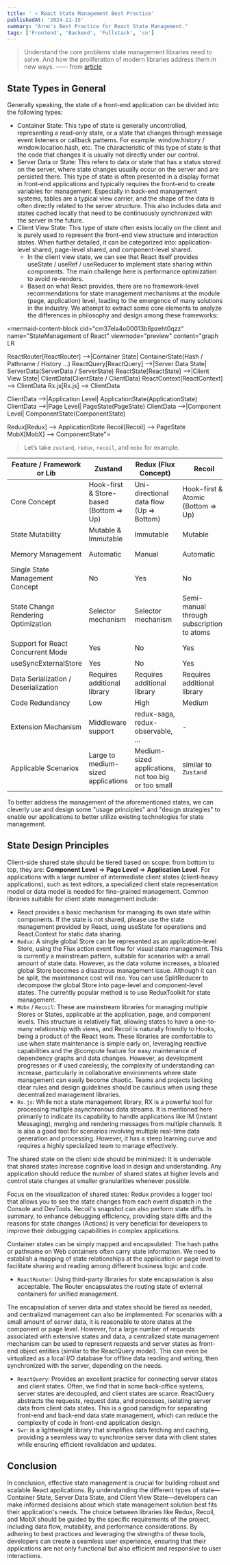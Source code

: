 ```yaml
---
title: ' ⚛️ React State Management Best Practice'
publishedAt: '2024-11-15'
summary: "Arno's Best Practice for React State Management."
tags: ['Frontend', 'Backend', 'Fullstack', 'cn']
---
```



> Understand the core problems state management libraries need to solve. And how the proliferation of modern libraries address them in new ways. —— from [article](https://frontendmastery.com/posts/the-new-wave-of-react-state-management/)

## State Types in General

Generally speaking, the state of a front-end application can be divided into the following types:

- Container State: This type of state is generally uncontrolled, representing a read-only state, or a state that changes through message event listeners or callback patterns. For example: window.history / window.location.hash, etc. The characteristic of this type of state is that the code that changes it is usually not directly under our control.
- Server Data or State: This refers to data or state that has a status stored on the server, where state changes usually occur on the server and are persisted there. This type of state is often presented in a display format in front-end applications and typically requires the front-end to create variables for management. Especially in back-end management systems, tables are a typical view carrier, and the shape of the data is often directly related to the server structure. This also includes data and states cached locally that need to be continuously synchronized with the server in the future.
- Client View State: This type of state often exists locally on the client and is purely used to represent the front-end view structure and interaction states. When further detailed, it can be categorized into: application-level shared, page-level shared, and component-level shared.
  - In the client view state, we can see that React itself provides useState / useRef / useReducer to implement state sharing within components. The main challenge here is performance optimization to avoid re-renders.
  - Based on what React provides, there are no framework-level recommendations for state management mechanisms at the module (page, application) level, leading to the emergence of many solutions in the industry. We attempt to extract some core elements to analyze the differences in philosophy and design among these frameworks:

<mermaid-content-block cid="cm37ela4o00013b6pzeht0qzz" name="StateManagement of React" viewmode="preview" content="graph LR

  ReactRouter[ReactRouter] -->|Container State| ContainerState(Hash / Pathname / History ...)
  ReactQuery[ReactQuery] -->|Server Data State| ServerData(ServerData / ServerState)
  ReactState[ReactState] -->|Client View State| ClientData(ClientState / ClientData)
  ReactContext[ReactContext] --> ClientData
  Rx.js[Rx.js] --> ClientData
  
  ClientData -->|Application Level| ApplicationState(ApplicationState)
  ClientData -->|Page Level| PageState(PageState)
  ClientData -->|Component Level| ComponentState(ComponentState)

  Redux[Redux] --> ApplicationState
  Recoil[Recoil] --> PageState
  MobX[MobX] --> ComponentState">
</mermaid-content-block>

> Let’s take `zustand`, `redux`, `recoil`, and `mobx` for example.

| Feature / Framework or Lib | Zustand | Redux (Flux Concept) | Recoil | MobX |
| --- | --- | --- | --- | --- |
| Core Concept | Hook-first & Store-based (Bottom =&gt; Up) | Uni-directional data flow (Up =&gt; Bottom) | Hook-first & Atomic (Bottom =&gt; Up) | Observable |
| State Mutability | Mutable & Immutable | Immutable | Mutable | Mutable |
| Memory Management | Automatic | Manual | Automatic | Semi-automatic |
| Single State Management Concept | No | Yes | No | No |
| State Change Rendering Optimization | Selector mechanism | Selector mechanism | Semi-manual through subscriptions to atoms | Proxy mechanism |
| Support for React Concurrent Mode | Yes | No | Yes | No |
| useSyncExternalStore | Yes | No | Yes | No |
| Data Serialization / Deserialization | Requires additional library | Requires additional library | Requires additional library | Requires additional library |
| Code Redundancy | Low | High | Medium | Medium |
| Extension Mechanism | Middleware support | redux-saga, redux-observable, ... | \- | \- |
| Applicable Scenarios | Large to medium-sized applications | Medium-sized applications, not too big or too small | similar to `Zustand` | Large `reactive` required apps |

To better address the management of the aforementioned states, we can cleverly use and design some "usage principles" and "design strategies" to enable our applications to better utilize existing technologies for state management.

## **State Design Principles**

Client-side shared state should be tiered based on scope: from bottom to top, they are: **Component Level** =&gt; **Page Level** =&gt; **Application Level**. For applications with a large number of intermediate client states (client-heavy applications), such as text editors, a specialized client state representation model or data model is needed for fine-grained management. Common libraries suitable for client state management include:

- React provides a basic mechanism for managing its own state within components. If the state is not shared, please use the state management provided by React, using useState for operations and React.Context for static data sharing.
- `Redux`: A single global Store can be represented as an application-level Store, using the Flux action event flow for visual state management. This is currently a mainstream pattern, suitable for scenarios with a small amount of state data. However, as the data volume increases, a bloated global Store becomes a disastrous management issue. Although it can be split, the maintenance cost will rise. You can use SplitReducer to decompose the global Store into page-level and component-level states. The currently popular method is to use ReduxToolkit for state management.
- `Mobx` / `Recoil`: These are mainstream libraries for managing multiple Stores or States, applicable at the application, page, and component levels. This structure is relatively flat, allowing states to have a one-to-many relationship with views, and Recoil is naturally friendly to Hooks, being a product of the React team. These libraries are comfortable to use when state maintenance is simple early on, leveraging reactive capabilities and the @compute feature for easy maintenance of dependency graphs and data changes. However, as development progresses or if used carelessly, the complexity of understanding can increase, particularly in collaborative environments where state management can easily become chaotic. Teams and projects lacking clear rules and design guidelines should be cautious when using these decentralized management libraries.
- `Rx.js`: While not a state management library, RX is a powerful tool for processing multiple asynchronous data streams. It is mentioned here primarily to indicate its capability to handle applications like IM (Instant Messaging), merging and rendering messages from multiple channels. It is also a good tool for scenarios involving multiple real-time data generation and processing. However, it has a steep learning curve and requires a highly specialized team to manage effectively.

The shared state on the client side should be minimized: It is undeniable that shared states increase cognitive load in design and understanding. Any application should reduce the number of shared states at higher levels and control state changes at smaller granularities whenever possible.

Focus on the visualization of shared states: Redux provides a logger tool that allows you to see the state changes from each event dispatch in the Console and DevTools. Recoil's snapshot can also perform state diffs. In summary, to enhance debugging efficiency, providing state diffs and the reasons for state changes (Actions) is very beneficial for developers to improve their debugging capabilities in complex applications.

Container states can be simply mapped and encapsulated: The hash paths or pathname on Web containers often carry state information. We need to establish a mapping of state relationships at the application or page level to facilitate sharing and reading among different business logic and code.

- `ReactRouter`: Using third-party libraries for state encapsulation is also acceptable. The Router encapsulates the routing state of external containers for unified management.

The encapsulation of server data and states should be tiered as needed, and centralized management can also be implemented: For scenarios with a small amount of server data, it is reasonable to store states at the component or page level. However, for a large number of requests associated with extensive states and data, a centralized state management mechanism can be used to represent requests and server states as front-end object entities (similar to the ReactQuery model). This can even be virtualized as a local I/O database for offline data reading and writing, then synchronized with the server, depending on the needs.

- `ReactQuery`: Provides an excellent practice for connecting server states and client states. Often, we find that in some back-office systems, server states are decoupled, and client states are scarce. ReactQuery abstracts the requests, request data, and processes, isolating server data from client data states. This is a good paradigm for separating front-end and back-end data state management, which can reduce the complexity of code in front-end application design.
- `Swr`: is a lightweight library that simplifies data fetching and caching, providing a seamless way to synchronize server data with client states while ensuring efficient revalidation and updates.

## Conclusion

In conclusion, effective state management is crucial for building robust and scalable React applications. By understanding the different types of state—Container State, Server Data State, and Client View State—developers can make informed decisions about which state management solution best fits their application's needs. The choice between libraries like Redux, Recoil, and MobX should be guided by the specific requirements of the project, including data flow, mutability, and performance considerations. By adhering to best practices and leveraging the strengths of these tools, developers can create a seamless user experience, ensuring that their applications are not only functional but also efficient and responsive to user interactions.
